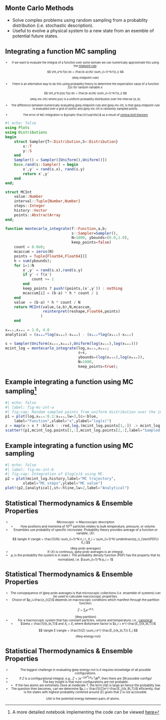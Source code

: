 
## Monte Carlo Methods

* Solve complex problems using random sampling from a probablity distribution (i.e. stochastic description).
* Useful to evolve a physical system to a new state from an esemble of potential future states.

<!-- ![Monte Carlo methods @Andersen2019](figures/Andersen2019_fig1.jpg){#fig-andersent2019-1} -->


## Integrating a function MC sampling
::: {style="font-size: 0.66em; text-align: center"}

* If we want to evaluate the integral of a function over some domain we can numerically approximate this using the [midpoint rule](https://tinyurl.com/midpoint-numerical):
$$ \int_a^b f(x) dx = \frac{b-a}{N} \sum_{i=1}^N f(x_i) $$ {#eq-midpoint-rule}

* There is an alternative way to do this using probablity theory to determine the expectation value of a function $f(x)$ for random variable $x$:
$$ \int_a^b p(x) f(x) dx = \frac{b-a}{N} \sum_{i=1}^N f(x_i) $$ {#eq-mc-int}
where $p(x)$ is a uniform probablity distribution over the interval $[a,b]$.


* The difference between numerically evaluating @eq-midpoint-rule and @eq-mc-int, is that @eq-midpoint-rule is evaluated over a grid of points and @eq-mc-int is randomly sampled points.

* The error of MC integration is $\propto \frac{1}{\sqrt{N}}$ as a result of [central limit theorem](https://en.wikipedia.org/wiki/Central_limit_theorem)

:::


```julia
#| echo: false
using Plots
using Distributions
begin
	struct Sampler{T<:Distribution,S<:Distribution}
		x::T
		y::S
	end
	Sampler() = Sampler([Uniform(),Uniform()])
	Base.rand(s::Sampler) = begin
		x′,y′ = rand(s.x), rand(s.y)
		return x′,y′
	end
end;

struct MCInt
	value::Number
	interval::Tuple{Number,Number}
	steps::Integer
	history::Vector
	points::AbstractArray
end;

function montecarlo_integrate(f::Function,a,b;
							  s::Sampler=Sampler(),
							  N=1000, ybounds=(0.0,1.0),
							  keep_points=false)
	count = 0.0e0;
	mcaccum = zeros(N)
	points = Tuple{Float64,Float64}[]
	h = sum(ybounds);
	for i=1:N
		x′,y′ = rand(s.x),rand(s.y)
		if y′ < f(x′)
			count += 1
		end
		keep_points ? push!(points,(x′,y′)) : nothing
		mcaccum[i] = (b-a) * h * count / i
	end
	value  = (b-a) * h * count / N
	return MCInt(value,(a,b),N,mcaccum,
			     reinterpret(reshape,Float64,points)
				)
	end
	
xₘᵢₙ,xₘₐₓ = 1.0, 4.0
analytical = (xₘₐₓ*log(xₘₐₓ)-xₘₐₓ) - (xₘᵢₙ*log(xₘᵢₙ)-xₘᵢₙ)

s = Sampler(Uniform(xₘᵢₙ,xₘₐₓ),Uniform(log(xₘᵢₙ),log(xₘₐₓ)))
mcint_log = montecarlo_integrate(log,xₘᵢₙ,xₘₐₓ;
								 s=s,
								 ybounds=(log(xₘᵢₙ),log(xₘₐₓ)),
 								 N=1000,
								 keep_points=true);
```

## Example integrating a function using MC sampling^[A more detailed notebook implementing the code can be viewed [here](https://stefanbringuier.github.io/PlutoNotebookBlogging/assets/notebooks/TrivialMC.html)]{auto-animate=true}


```julia
#| echo: false
#| label: fig-mc-int-a
#| fig-cap: Random sampled points from uniform distribution over the interval $[1,4]$. The black points are those that are accepted.
p1 = plot(log,xₘᵢₙ:0.1:xₘₐₓ,lw=3,lc=:blue,
	label="Function",xlabel="x",ylabel="log(x)")
z = map(x-> x ? :black : :red,log.(mcint_log.points[1,:]) .> mcint_log.points[2,:])  
scatter!(p1,mcint_log.points[1,:],mcint_log.points[2,:],label="Sampled points",mc=z,msc=nothing)
```

## Example integrating a function using MC sampling{auto-animate=true}

```julia
#| echo: false
#| label: fig-mc-int-b
#| fig-cap: Integration of $log(x)$ using MC.
p2 = plot(mcint_log.history,label="MC trajectory",
		xlabel="MC steps",ylabel="MC value")
plot!(p2,[analytical],st=:hline,lw=2,label="Analytical")
```

## Statistical Thermodynamics & Ensemble Properties {auto-animate=true}
::: {style="font-size: 0.7em; text-align: center"}

* Microscopic → Macroscopic description
	* How positions and momenta of $10^{23}$ particles relates to bulk temperature, pressure, or volume.
* Ensembles use probablity of specific microstate. Probability theory provides average of a function or variable, $\langle X \rangle$:
$$
\langle X \rangle = \frac{1}{N} \sum_{i=1}^N n_i \, X_i = \sum_{i=1}^N \underbrace{p_i}_{\text{PDF}} X_i
$${#eq-prob-averages}
* If $\langle X \rangle$ is continous, @eq-prob-averages is an integral. 
* $p_i$ is the probablity the system is in state $i$. The probablity density function (PDF) has the property that its normalized, i.e. $\sum_{i=1}^N p_i = 1$ 
:::

## Statistical Thermodynamics & Ensemble Properties {auto-animate=true}
::: {style="font-size: 0.7em; text-align: center"}
* The consqequence of @eq-prob-averages is that microscopic collections (i.e. ensemble of systems) can be used to calculate macroscopic properties.
* Choice of $p_i=\frac{z_i}{Z}$ depends on macroscopic conditions which manifest through the partition function:
$$
Z = \sum_i e^{-\beta\,X_i}
$$ {#eq-partition}
*  For a macroscopic system that has constant particles, volume and temperature, i.e., [canonical](https://en.wikipedia.org/wiki/Canonical_ensemble).
	* $\beta = \frac{1}{k_b\,T}$ and $X_i=E_i$ where Boltzmann factor is  $z_i = e^{-\frac{E_i}{k_b\,T}}$
$$
\langle E \rangle = \frac{1}{Z} \sum_i e^{-\frac{E_i}{k_b\,T}} E_i
$$ {#eq-energy-nvt}
:::

## Statistical Thermodynamics & Ensemble Properties {auto-animate=true}
::: {style="font-size: 0.7em; text-align: center"}

* The biggest challenge in evaluating @eq-energy-nvt is it requires knowledge of all possible configurations.
* If $Z$ is a configurational integral, e.g., $Z = \int e^{-U(\mathbf{r}^N)/k_B\,T} d\mathbf{r}^N$, then there are $3N$ possible configs!
* The key insight is that most configurations are not probable:
	- If the two atoms are extremely close at moderate $T$, the term $U(\mathbf{r})$ is large an hence the probablity low.
* The question then becomes, can we determine $p_i = \frac{1}{Z}e^{-\frac{E_i}{k_B\,T}}$ efficiently, that is the states with highest probablity centered around $\langle E \rangle$ given that $Z$ is not accessible.


::: aside
$U(\mathbf{r})$ is the potential energy between pairs of atoms.
:::

:::


